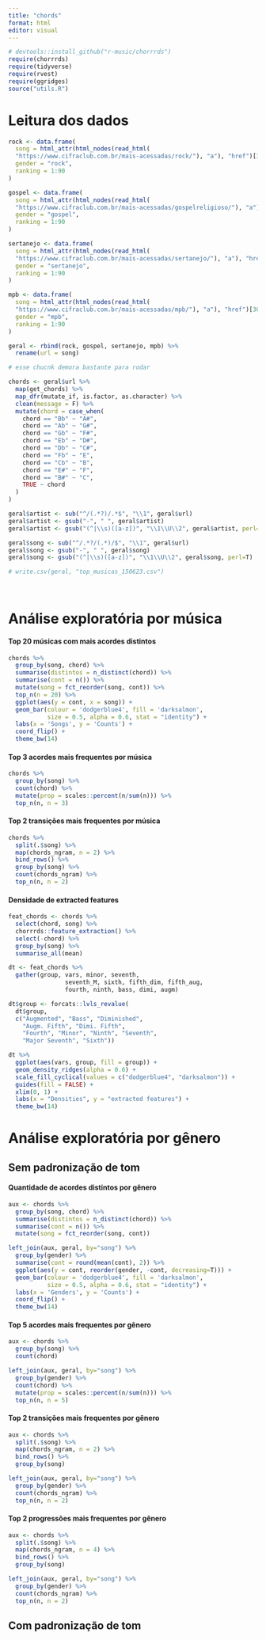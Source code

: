 ```yaml
---
title: "chords"
format: html
editor: visual
---
```


```r
# devtools::install_github("r-music/chorrrds")
require(chorrrds)
require(tidyverse)
require(rvest)
require(ggridges)
source("utils.R")
```

# Leitura dos dados

```r
rock <- data.frame(
  song = html_attr(html_nodes(read_html(
  "https://www.cifraclub.com.br/mais-acessadas/rock/"), "a"), "href")[30:119],
  gender = "rock",
  ranking = 1:90
)

gospel <- data.frame(
  song = html_attr(html_nodes(read_html(
  "https://www.cifraclub.com.br/mais-acessadas/gospelreligioso/"), "a"), "href")[30:119],
  gender = "gospel",
  ranking = 1:90
)

sertanejo <- data.frame(
  song = html_attr(html_nodes(read_html(
  "https://www.cifraclub.com.br/mais-acessadas/sertanejo/"), "a"), "href")[30:119],
  gender = "sertanejo",
  ranking = 1:90
)

mpb <- data.frame(
  song = html_attr(html_nodes(read_html(
  "https://www.cifraclub.com.br/mais-acessadas/mpb/"), "a"), "href")[30:119],
  gender = "mpb",
  ranking = 1:90
)

geral <- rbind(rock, gospel, sertanejo, mpb) %>%
  rename(url = song)
```

```r
# esse chucnk demora bastante para rodar

chords <- geral$url %>%
  map(get_chords) %>%
  map_dfr(mutate_if, is.factor, as.character) %>%
  clean(message = F) %>%
  mutate(chord = case_when( 
    chord == "Bb" ~ "A#",
    chord == "Ab" ~ "G#",
    chord == "Gb" ~ "F#",
    chord == "Eb" ~ "D#",
    chord == "Db" ~ "C#",
    chord == "Fb" ~ "E",
    chord == "Cb" ~ "B",
    chord == "E#" ~ "F",
    chord == "B#" ~ "C",
    TRUE ~ chord
  )
)
```

```r
geral$artist <- sub("^/(.*?)/.*$", "\\1", geral$url)
geral$artist <- gsub("-", " ", geral$artist)
geral$artist <- gsub("(^|\\s)([a-z])", "\\1\\U\\2", geral$artist, perl=T)

geral$song <- sub("^/.*?/(.*)/$", "\\1", geral$url)
geral$song <- gsub("-", " ", geral$song)
geral$song <- gsub("(^|\\s)([a-z])", "\\1\\U\\2", geral$song, perl=T)
```

```r
# write.csv(geral, "top_musicas_150623.csv")
```

<br>

# Análise exploratória por música

#### Top 20 músicas com mais acordes distintos

```r
chords %>% 
  group_by(song, chord) %>% 
  summarise(distintos = n_distinct(chord)) %>% 
  summarise(cont = n()) %>% 
  mutate(song = fct_reorder(song, cont)) %>% 
  top_n(n = 20) %>% 
  ggplot(aes(y = cont, x = song)) +
  geom_bar(colour = 'dodgerblue4', fill = 'darksalmon',
           size = 0.5, alpha = 0.6, stat = "identity") +
  labs(x = 'Songs', y = 'Counts') +
  coord_flip() +
  theme_bw(14)
```

#### Top 3 acordes mais frequentes por música

```r
chords %>% 
  group_by(song) %>% 
  count(chord) %>%
  mutate(prop = scales::percent(n/sum(n))) %>%
  top_n(n, n = 3)
```

#### Top 2 transições mais frequentes por música

```r
chords %>%
  split(.$song) %>% 
  map(chords_ngram, n = 2) %>% 
  bind_rows() %>% 
  group_by(song) %>% 
  count(chords_ngram) %>% 
  top_n(n, n = 2)
```

#### Densidade de extracted features

```r
feat_chords <- chords %>%
  select(chord, song) %>% 
  chorrrds::feature_extraction() %>% 
  select(-chord) %>% 
  group_by(song) %>% 
  summarise_all(mean)

dt <- feat_chords %>% 
  gather(group, vars, minor, seventh, 
                seventh_M, sixth, fifth_dim, fifth_aug, 
                fourth, ninth, bass, dimi, augm)

dt$group <- forcats::lvls_revalue(
  dt$group,
  c("Augmented", "Bass", "Diminished",
    "Augm. Fifth", "Dimi. Fifth",
    "Fourth", "Minor", "Ninth", "Seventh",
    "Major Seventh", "Sixth"))

dt %>% 
  ggplot(aes(vars, group, fill = group)) +
  geom_density_ridges(alpha = 0.6) +
  scale_fill_cyclical(values = c("dodgerblue4", "darksalmon")) +
  guides(fill = FALSE) +
  xlim(0, 1) +
  labs(x = "Densities", y = "extracted features") +
  theme_bw(14)
```

# Análise exploratória por gênero

## Sem padronização de tom

#### Quantidade de acordes distintos por gênero

```r
aux <- chords %>% 
  group_by(song, chord) %>% 
  summarise(distintos = n_distinct(chord)) %>% 
  summarise(cont = n()) %>% 
  mutate(song = fct_reorder(song, cont))

left_join(aux, geral, by="song") %>%
  group_by(gender) %>%
  summarise(cont = round(mean(cont), 2)) %>%
  ggplot(aes(y = cont, reorder(gender, -cont, decreasing=T))) +
  geom_bar(colour = 'dodgerblue4', fill = 'darksalmon',
           size = 0.5, alpha = 0.6, stat = "identity") +
  labs(x = 'Genders', y = 'Counts') +
  coord_flip() +
  theme_bw(14)
```

#### Top 5 acordes mais frequentes por gênero

```r
aux <- chords %>%
  group_by(song) %>% 
  count(chord)

left_join(aux, geral, by="song") %>%
  group_by(gender) %>%
  count(chord) %>%
  mutate(prop = scales::percent(n/sum(n))) %>%
  top_n(n, n = 5)
```

#### Top 2 transições mais frequentes por gênero

```r
aux <- chords %>%
  split(.$song) %>% 
  map(chords_ngram, n = 2) %>% 
  bind_rows() %>% 
  group_by(song)

left_join(aux, geral, by="song") %>% 
  group_by(gender) %>%
  count(chords_ngram) %>% 
  top_n(n, n = 2)
```

#### Top 2 progressões mais frequentes por gênero

```r
aux <- chords %>%
  split(.$song) %>% 
  map(chords_ngram, n = 4) %>% 
  bind_rows() %>% 
  group_by(song)

left_join(aux, geral, by="song") %>% 
  group_by(gender) %>%
  count(chords_ngram) %>% 
  top_n(n, n = 2)
```


## Com padronização de tom
